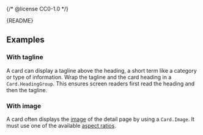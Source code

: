 {/* @license CC0-1.0 */}


<Meta of={CardStories} />

<Markdown>{README}</Markdown>

<Primary />

## Examples

### With tagline

A card can display a tagline above the heading, a short term like a category or type of information.
Wrap the tagline and the card heading in a `Card.HeadingGroup`.
This ensures screen readers first read the heading and then the tagline.

<Canvas of={CardStories.WithTagline} />

### With image

A card often displays the [image](/docs/components-media-image--docs) of the detail page by using a `Card.Image`.
It must use one of the available [aspect ratios](/docs/brand-design-tokens-aspect-ratio--docs).

<Canvas of={CardStories.WithImage} />
